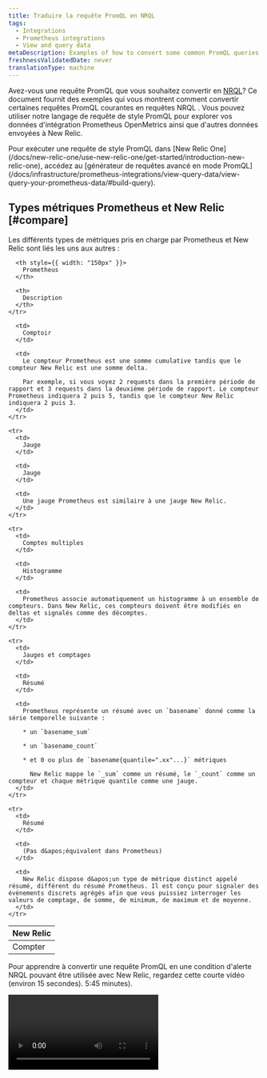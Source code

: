 ```yaml
---
title: Traduire la requête PromQL en NRQL
tags:
  - Integrations
  - Prometheus integrations
  - View and query data
metaDescription: Examples of how to convert some common PromQL queries for your Prometheus OpenMetrics integration to an equivalent NRQL metric query in New Relic.
freshnessValidatedDate: never
translationType: machine
---
```


Avez-vous une requête PromQL que vous souhaitez convertir en [NRQL](/docs/query-data/nrql-new-relic-query-language/getting-started/introduction-nrql)? Ce document fournit des exemples qui vous montrent comment convertir certaines requêtes PromQL courantes en requêtes NRQL . Vous pouvez utiliser notre langage de requête de style PromQL pour explorer vos données d&apos;intégration Prometheus OpenMetrics ainsi que d&apos;autres données envoyées à New Relic.

<Callout variant="tip">
  Pour exécuter une requête de style PromQL dans [New Relic One](/docs/new-relic-one/use-new-relic-one/get-started/introduction-new-relic-one), accédez au [générateur de requêtes avancé en mode PromQL](/docs/infrastructure/prometheus-integrations/view-query-data/view-query-your-prometheus-data/#build-query).
</Callout>

## Types métriques Prometheus et New Relic [#compare]

Les différents types de métriques pris en charge par Prometheus et New Relic sont liés les uns aux autres :

<table>
  <thead>
    <tr>
      <th style={{ width: "150px" }}>
        New Relic
      </th>

      <th style={{ width: "150px" }}>
        Prometheus
      </th>

      <th>
        Description
      </th>
    </tr>
  </thead>

  <tbody>
    <tr>
      <td>
        Compter
      </td>

      <td>
        Comptoir
      </td>

      <td>
        Le compteur Prometheus est une somme cumulative tandis que le compteur New Relic est une somme delta.

        Par exemple, si vous voyez 2 requests dans la première période de rapport et 3 requests dans la deuxième période de rapport. Le compteur Prometheus indiquera 2 puis 5, tandis que le compteur New Relic indiquera 2 puis 3.
      </td>
    </tr>

    <tr>
      <td>
        Jauge
      </td>

      <td>
        Jauge
      </td>

      <td>
        Une jauge Prometheus est similaire à une jauge New Relic.
      </td>
    </tr>

    <tr>
      <td>
        Comptes multiples
      </td>

      <td>
        Histogramme
      </td>

      <td>
        Prometheus associe automatiquement un histogramme à un ensemble de compteurs. Dans New Relic, ces compteurs doivent être modifiés en deltas et signalés comme des décomptes.
      </td>
    </tr>

    <tr>
      <td>
        Jauges et comptages
      </td>

      <td>
        Résumé
      </td>

      <td>
        Prometheus représente un résumé avec un `basename` donné comme la série temporelle suivante :

        * un `basename_sum`

        * un `basename_count`

        * et 0 ou plus de `basename{quantile=".xx"...}` métriques

          New Relic mappe le `_sum` comme un résumé, le `_count` comme un compteur et chaque métrique quantile comme une jauge.
      </td>
    </tr>

    <tr>
      <td>
        Résumé
      </td>

      <td>
        (Pas d&apos;équivalent dans Prometheus)
      </td>

      <td>
        New Relic dispose d&apos;un type de métrique distinct appelé résumé, différent du résumé Prometheus. Il est conçu pour signaler des événements discrets agrégés afin que vous puissiez interroger les valeurs de comptage, de somme, de minimum, de maximum et de moyenne.
      </td>
    </tr>
  </tbody>
</table>

Pour apprendre à convertir une requête PromQL en une condition d&apos;alerte NRQL pouvant être utilisée avec New Relic, regardez cette courte vidéo (environ 15 secondes). 5:45 minutes).

<Video id="oFBJY3OSvLM" type="youtube" />

## modélisation entre NRQL et notre requête de style PromQL [#explore-data]

<Callout variant="tip">
  Pour voir comment New Relic traduit les requêtes de style PromQL en NRQL, écrivez une requête dans l&apos; [onglet Générateur de requêtes de style PromQL](#prom-ql-example), puis passez à l&apos; [onglet NRQL ](/docs/chart-builder/use-chart-builder/choose-data/use-advanced-nrql-mode-specify-data).
</Callout>

Ce tableau montre la modélisation entre NRQL et notre requête de style PromQL lors de l&apos;exploration des données. Pour plus d&apos;informations contextuelles, voir les [exemples](#prom-ql-example).

<table>
  <thead>
    <tr>
      <th style={{ width: "300px" }}>
        Description
      </th>

      <th>
        modélisation entre NRQL et requête de style PromQL
      </th>
    </tr>
  </thead>

  <tbody>
    <tr>
      <td>
        <DNT>
          **Search for attributes:**
        </DNT>

        Explorez l&apos;attribut sur la métrique `container_memory_usage_bytes` .
      </td>

      <td>
        * PromQL:

          ```promql
          container_memory_usage_bytes
          ```

        * NRQL:

          ```sql
          FROM Metric SELECT keyset() WHERE metricName = 'container_memory_usage_bytes'
          ```
      </td>
    </tr>

    <tr>
      <td>
        <DNT>
          **Find attribute&apos;s value:**
        </DNT>

        Explorez la valeur actuelle de la métrique `container_memory_usage_bytes` pour l&apos;attribut unique `id` .
      </td>

      <td>
        * PromQL:

          ```promql
          sum(container_memory_usage_bytes) by (id)
          ```

        * NRQL:

          ```sql
          FROM Metric SELECT sum(container_memory_usage_bytes) FACET id
          ```
      </td>
    </tr>

    <tr>
      <td>
        <DNT>
          **Visualize the attribute&apos;s value:**
        </DNT>

        Tracez la valeur de la métrique `container_memory_usage_bytes` avec la valeur d’attribut `id` donnée.
      </td>

      <td>
        * PromQL:

          ```promql
          container_memory_usage_bytes{id="/"}
          ```

        * NRQL:

          ```sql
          FROM Metric SELECT latest(container_memory_usage_bytes) WHERE id = '/' TIMESERIES
          ```
      </td>
    </tr>
  </tbody>
</table>

<CollapserGroup>
  <Collapser id="prom-ql-example" title="Exemple de requête de style PromQL">
    <DNT>
      **1. Start your query.**
    </DNT>

    Lorsque vous explorez vos données pour une métrique particulière dans PromQL, telle que l&apos;utilisation de la mémoire par conteneur en octets, vous pouvez commencer par une requête telle que :

    ```promql
    container_memory_usage_bytes
    ```

    Cela représentera graphiquement toutes les séries temporelles métriques uniques pour la métrique d&apos;entrée.

    <DNT>
      **2. Filter the query results.**
    </DNT>

    En regardant les données, vous pouvez ajouter davantage de paramètres de requête pour filtrer le nombre de séries temporelles métriques. Par exemple, si vous souhaitez uniquement des séries chronologiques où `id` est `/`, la requête de style PromQL sera :

    ```promql
    container_memory_usage_bytes{id="/"}
    ```

    <img src="/images/infrastructure_screenshot-crop_promql-query.webp" style={{ width: '100%' }} />

    <figcaption>
      <DNT>**PromQL-style example:**</DNT> Pour filtrer les données, exécutez cette requête de style PromQL : <DNT>container\_memory\_usage\_bytesid=&quot;/&quot;.</DNT>
    </figcaption>
  </Collapser>

  <Collapser id="nrql-query-example" title="Exemple de requête NRQL">
    <DNT>
      **1. Query available metrics.**
    </DNT>

    Pour explorer vos données, commencez par examiner toutes les métriques disponibles. Utilisez la requête NRQL suivante :

    ```sql
    FROM Metric SELECT uniques(metricName)
    ```

    <DNT>
      **2. Find unique attributes.**
    </DNT>

    Une fois que vous avez trouvé la métrique que vous souhaitez examiner, telle que `container_memory_usage_bytes`, vous pouvez trouver l&apos;attribut unique avec la requête suivante :

    ```sql
    FROM Metric SELECT keyset() WHERE metricName = 'container_memory_usage_bytes'
    ```

    Les résultats afficheront chaque clé d&apos;attribut disponible et le type de valeur (chaîne, booléen ou nombre).

    <DNT>
      **3. Aggregate and chart the metrics.**
    </DNT>

    Pour représenter graphiquement des métriques à l’aide de NRQL, vous avez d’abord besoin d’une fonction d’agrégation. Par exemple, vous pouvez utiliser `latest` pour les jauges, `sum` pour les comptages et `average` pour les résumés.

    Comme le montre le graphique suivant, toutes les séries temporelles uniques sont regroupées par défaut en une seule série temporelle unique :

    <img src="/images/infrastructure_screenshot-crop_nrql-query-example.webp" style={{width: '100%'}} />

    <figcaption>
      <DNT>**[one.newrelic.com &gt; All capabilities](https://one.newrelic.com/all-capabilities) &gt; Query your data**</DNT>:Cet exemple montre les données que vous voyez après avoir exécuté FROM Metric SELECT keyset() WHERE metricName = &apos;container\_memory\_usage\_bytes&apos;.
    </figcaption>

    <DNT>
      **4. View metrics by ID.**
    </DNT>

    Pour afficher la série temporelle métrique unique avec différentes valeurs `id` , exécutez la requête suivante :

    ```sql
    FROM Metric SELECT latest(container_memory_usage_bytes) FACET id
    ```

    <img src="/images/infrastructure_screenshot-crop_metric-id.webp" style={{width: '100%'}} />

    <figcaption>
      <DNT>**[one.newrelic.com &gt; All capabilities](https://one.newrelic.com/all-capabilities) &gt; Query your data**</DNT>:Cet exemple montre les données que vous voyez après avoir exécuté FROM Metric SELECT latest(container\_memory\_usage\_bytes) FACET id.
    </figcaption>

    <DNT>
      **5. Add the selected ID to the query.**
    </DNT>

    Ensuite, vous pouvez sélectionner une valeur `id` et la placer dans la clause NRQL `WHERE` .

    ```sql
    FROM Metric SELECT latest(container_memory_usage_bytes) WHERE id = "/" TIMESERIES
    ```

    <img src="/images/infrastructure_screenshot-crop_add-selected-id.webp" style={{width: '100%'}} />

    <figcaption>
      <DNT>**[one.newrelic.com &gt; All capabilities](https://one.newrelic.com/all-capabilities) &gt; Query your data**</DNT>:Cet exemple montre les données affichées après l&apos;exécution `From Metric select latest(container_memory_usage_bytes) where id = "/" TIMESERIES`.
    </figcaption>
  </Collapser>
</CollapserGroup>

## Exemples de filtres [#filter-data]

Notre langage de requête de style PromQL et NRQL fournissent une syntaxe permettant de filtrer le nombre de séries temporelles métriques uniques.

* Le style PromQL utilise des parenthèses pour filtrer.
* NRQL utilise une clause `WHERE` .

Voici quelques exemples de requêtes :

<table>
  <thead>
    <tr>
      <th style={{ width: "250px" }}>
        Description
      </th>

      <th>
        Style PromQL et requête NRQL
      </th>
    </tr>
  </thead>

  <tbody>
    <tr>
      <td>
        Sélectionnez des données avec des valeurs spécifiques.
      </td>

      <td>
        * PromQL:

          ```promql
          go_memstats_heap_alloc_bytes{job="apiserver", instance="1234"})
          ```

        * NRQL:

          Pour sélectionner uniquement des données avec des valeurs spécifiques dans NRQL, utilisez la clause `WHERE` avec `=`. Dans cet exemple, toutes les données doivent avoir la valeur sélectionnée pour le travail et le gestionnaire.

          ```sql
          FROM Metric SELECT latest(go_memstats_heap_alloc_bytes) WHERE job = 'apiserver' AND instance = '1234' TIMESERIES
          ```
      </td>
    </tr>

    <tr>
      <td>
        Sélectionnez des données avec plusieurs valeurs.
      </td>

      <td>
        * PromQL:

          ```promql
          go_memstats_heap_alloc_bytes{environment=~"staging|testing|development",method!="GET"}
          ```

        * NRQL:

          Dans NRQL, utilisez la clause `in` pour sélectionner plusieurs valeurs pour un attribut et le signe `!=` pour sélectionner toutes les valeurs sauf celle répertoriée. Dans cet exemple, l&apos;environnement peut être `staging`, `testing` ou `development` et la méthode ne peut pas être `GET`.

          ```sql
          FROM Metric SELECT latest(go_memstats_heap_alloc_bytes) 
          WHERE environment IN ('staging', 'testing', 'development') 
          AND method != 'GET' TIMESERIES
          ```
      </td>
    </tr>

    <tr>
      <td>
        Sélectionnez des données à l’aide de valeurs de chaîne partielles.
      </td>

      <td>
        * PromQL:

          ```promql
          go_memstats_heap_alloc_bytes{job=~"api.*"}
          ```

        * NRQL:

          Dans NRQL, utilisez la clause `LIKE` pour faire correspondre une partie d&apos;une valeur de chaîne. Dans cet exemple, toutes les données seront renvoyées lorsque l&apos;attribut de travail commence par `api`.

          ```sql
          FROM Metric SELECT latest(go_memstats_heap_alloc_bytes) WHERE job LIKE 'api%' TIMESERIES
          ```
      </td>
    </tr>
  </tbody>
</table>

## Exemples de requêtes de style PromQL vers NRQL [#examples]

Vous pouvez simuler la requête de style PromQL suivante avec la requête NRQL :

<table>
  <thead>
    <tr>
      <th style={{ width: "250px" }}>
        Description
      </th>

      <th>
        Style PromQL et requête NRQL
      </th>
    </tr>
  </thead>

  <tbody>
    <tr>
      <td>
        Mesurez le taux par seconde au cours de la dernière minute de la métrique `http_request_total` .
      </td>

      <td>
        * PromQL:

          ```promql
          sum(rate(http_requests_total[1m]))
          ```

        * NRQL:

          ```sql
          FROM Metric SELECT rate(sum(http_request_total), 1 second) TIMESERIES 1 minute
          ```
      </td>
    </tr>

    <tr>
      <td>
        Tracez la différence entre les deux mesures, puis divisez par 1024.
      </td>

      <td>
        * PromQL:

          ```promql
          (instance_memory_limit_bytes - instance_memory_usage_bytes) / 1024
          ```

        * NRQL:

          ```sql
          FROM Metric SELECT (latest(instance_memory_limit_bytes) - latest(instance_memory_usage_bytes)) / 1024 TIMESERIES
          ```
      </td>
    </tr>

    <tr>
      <td>
        Indiquez le taux total par intervalle de 30 secondes pour chaque gestionnaire.
      </td>

      <td>
        * PromQL:

          ```promql
          sum(rate(http_requests_total[30s])) by (handler)
          ```

        * NRQL:

          ```sql
          FROM Metric SELECT rate(sum(http_requests_total), 30 seconds) FACET handler TIMESERIES
          ```
      </td>
    </tr>

    <tr>
      <td>
        Tracez la différence entre les deux métriques où l&apos;instance est nommée `foo` et `fstype` est soit `ext4` soit `xfs`.
      </td>

      <td>
        * PromQL:

          ```promql
          (node_filesystem_free_bytes{instance='foo',fstype=~"ext4|xfs"} / node_filesystem_size_bytes{instance='foo',fstype=~"ext4|xfs"})
          ```

        * NRQL:

          ```sql
          FROM Metric SELECT latest(node_filesystem_free_bytes) / latest(node_filesystem_size_bytes) 
          WHERE instance = 'foo' AND fstype IN ('ext4', 'xfs')
          ```
      </td>
    </tr>
  </tbody>
</table>